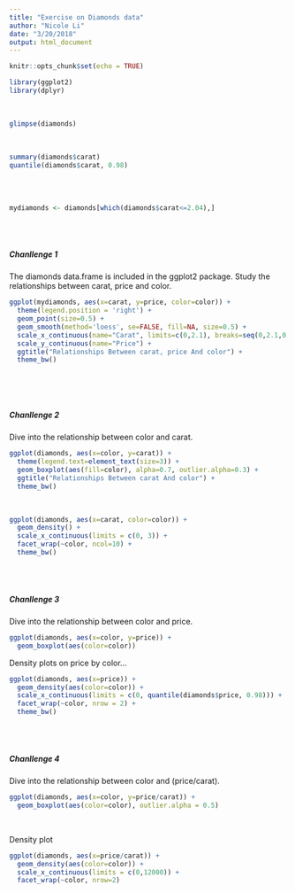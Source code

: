 ```yaml
---
title: "Exercise on Diamonds data"
author: "Nicole Li"
date: "3/20/2018"
output: html_document
---
```


```r
knitr::opts_chunk$set(echo = TRUE)
```

```r
library(ggplot2)
library(dplyr)

```
<br/>
```r
glimpse(diamonds)
```
<br/>
```r
summary(diamonds$carat)
quantile(diamonds$carat, 0.98)
```
<br/><br/>

```r
mydiamonds <- diamonds[which(diamonds$carat<=2.04),]
```
<br/><br/>


##### Chanllenge 1  
The diamonds data.frame is included in the ggplot2 package. Study the relationships between carat, price and color. 
```r
ggplot(mydiamonds, aes(x=carat, y=price, color=color)) +
  theme(legend.position = 'right') +
  geom_point(size=0.5) +
  geom_smooth(method='loess', se=FALSE, fill=NA, size=0.5) +
  scale_x_continuous(name="Carat", limits=c(0,2.1), breaks=seq(0,2.1,0.3)) +
  scale_y_continuous(name="Price") +
  ggtitle("Relationships Between carat, price And color") +
  theme_bw()
  
```
<br/><br/>


##### Chanllenge 2

Dive into the relationship between color and carat.   
```r
ggplot(diamonds, aes(x=color, y=carat)) +
  theme(legend.text=element_text(size=3)) +
  geom_boxplot(aes(fill=color), alpha=0.7, outlier.alpha=0.3) +
  ggtitle("Relationships Between carat And color") +
  theme_bw()
```
<br/>

```r
ggplot(diamonds, aes(x=carat, color=color)) +
  geom_density() +
  scale_x_continuous(limits = c(0, 3)) +
  facet_wrap(~color, ncol=10) +
  theme_bw()

```
<br/><br/>



##### Chanllenge 3   
Dive into the relationship between color and price.   
```r
ggplot(diamonds, aes(x=color, y=price)) +
  geom_boxplot(aes(color=color))
```


Density plots on price by color...
```r
ggplot(diamonds, aes(x=price)) +
  geom_density(aes(color=color)) +
  scale_x_continuous(limits = c(0, quantile(diamonds$price, 0.98))) +
  facet_wrap(~color, nrow = 2) +
  theme_bw()
```
<br/><br/>


##### Chanllenge 4     
Dive into the relationship between color and (price/carat).   
```r
ggplot(diamonds, aes(x=color, y=price/carat)) +
  geom_boxplot(aes(color=color), outlier.alpha = 0.5)
```
<br/>

Density plot
```r
ggplot(diamonds, aes(x=price/carat)) +
  geom_density(aes(color=color)) +
  scale_x_continuous(limits = c(0,12000)) +
  facet_wrap(~color, nrow=2)
```



